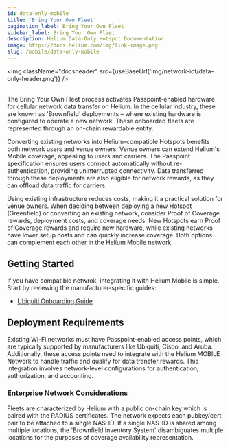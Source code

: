```yaml
---
id: data-only-mobile
title: 'Bring Your Own Fleet'
pagination_label: Bring Your Own Fleet
sidebar_label: Bring Your Own Fleet
description: Helium Data-Only Hotspot Documentation
image: https://docs.helium.com/img/link-image.png
slug: /mobile/data-only-mobile
---
```



<img className="docsheader" src={useBaseUrl('img/network-iot/data-only-header.png')} />
<br />
<br />

The Bring Your Own Fleet process activates Passpoint-enabled hardware for cellular network data
transfer on Helium. In the cellular industry, these are known as 'Brownfield' deployments – where
existing hardware is configured to operate a new network. These onboarded fleets are represented
through an on-chain rewardable entity.

Converting existing networks into Helium-compatible Hotspots benefits both network users and venue
owners. Venue owners can extend Helium's Mobile coverage, appealing to users and carriers. The
Passpoint specification ensures users connect automatically without re-authentication, providing
uninterrupted connectivity. Data transferred through these deployments are also eligible for network
rewards, as they can offload data traffic for carriers.

Using existing infrastructure reduces costs, making it a practical solution for venue owners. When
deciding between deploying a new Hotspot (Greenfield) or converting an existing network, consider
Proof of Coverage rewards, deployment costs, and coverage needs. New Hotspots earn Proof of Coverage
rewards and require new hardware, while existing networks have lower setup costs and can quickly
increase coverage. Both options can complement each other in the Helium Mobile network.

## Getting Started

If you have compatible netwrok, integrating it with Helium Mobile is simple. Start by reviewing the
manufacturer-specific guides:

- [Ubiquiti Onboarding Guide](/mobile/data-only-ubiquiti)

## Deployment Requirements

Existing Wi-Fi networks must have Passpoint-enabled access points, which are typically supported by
manufacturers like Ubiquiti, Cisco, and Aruba. Additionally, these access points need to integrate
with the Helium MOBILE Network to handle traffic and qualify for data transfer rewards. This
integration involves network-level configurations for authentication, authorization, and accounting.

### Enterprise Network Considerations

Fleets are characterized by Helium with a public on-chain key which is paired with the RADIUS
certificates. The network expects each pubkey/cert pair to be attached to a single NAS-ID. If a
single NAS-ID is shared among multiple locations, the 'Brownfield Inventory System' disambiguates
multiple locations for the purposes of coverage availability representation.
